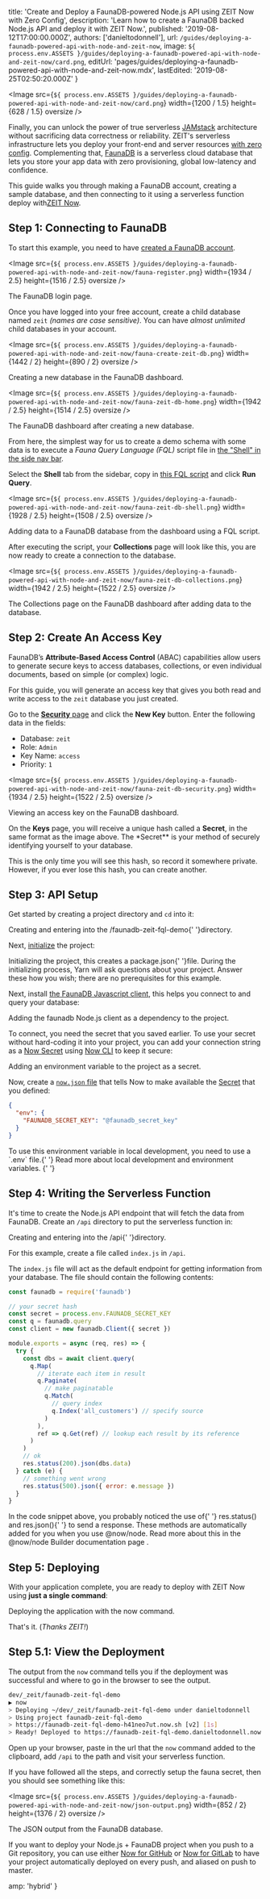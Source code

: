
  title:
    'Create and Deploy a FaunaDB-powered Node.js API using ZEIT Now with Zero Config',
  description:
    'Learn how to create a FaunaDB backed Node.js API and deploy it with ZEIT Now.',
  published: '2019-08-12T17:00:00.000Z',
  authors: ['danieltodonnell'],
  url: `/guides/deploying-a-faunadb-powered-api-with-node-and-zeit-now`,
  image: `${
    process.env.ASSETS
  }/guides/deploying-a-faunadb-powered-api-with-node-and-zeit-now/card.png`,
  editUrl:
    'pages/guides/deploying-a-faunadb-powered-api-with-node-and-zeit-now.mdx',
  lastEdited: '2019-08-25T02:50:20.000Z'
}

<Image
  src={`${
    process.env.ASSETS
  }/guides/deploying-a-faunadb-powered-api-with-node-and-zeit-now/card.png`}
  width={1200 / 1.5}
  height={628 / 1.5}
  oversize
/>

Finally, you can unlock the power of true serverless [JAMstack](https://jamstack.org/) architecture without sacrificing data correctness or reliability. ZEIT's serverless infrastructure lets you deploy your front-end and server resources [with zero config](https://zeit.co/guides/upgrade-to-zero-configuration). Complementing that, [FaunaDB](https://fauna.com/) is a serverless cloud database that lets you store your app data with zero provisioning, global low-latency and confidence.

This guide walks you through making a FaunaDB account, creating a sample database, and then connecting to it using a serverless function deploy with[ZEIT Now](/now).

## Step 1: Connecting to FaunaDB

To start this example, you need to have [created a FaunaDB account](https://dashboard.fauna.com/accounts/register).

<Image
  src={`${
    process.env.ASSETS
  }/guides/deploying-a-faunadb-powered-api-with-node-and-zeit-now/fauna-register.png`}
  width={1934 / 2.5}
  height={1516 / 2.5}
  oversize
/>
<Caption>The FaunaDB login page.</Caption>

Once you have logged into your free account, create a child database named `zeit` _(names are case sensitive)_. You can have _almost unlimited_ child databases in your account.

<Image
  src={`${
    process.env.ASSETS
  }/guides/deploying-a-faunadb-powered-api-with-node-and-zeit-now/fauna-create-zeit-db.png`}
  width={1442 / 2}
  height={890 / 2}
  oversize
/>
<Caption>Creating a new database in the FaunaDB dashboard.</Caption>

<Image
  src={`${
    process.env.ASSETS
  }/guides/deploying-a-faunadb-powered-api-with-node-and-zeit-now/fauna-zeit-db-home.png`}
  width={1942 / 2.5}
  height={1514 / 2.5}
  oversize
/>
<Caption>The FaunaDB dashboard after creating a new database.</Caption>

From here, the simplest way for us to create a demo schema with some data is to execute a _Fauna Query Language (FQL)_ script file in [the "Shell" in the side nav bar](https://dashboard.fauna.com/webshell/@db/zeit).

Select the **Shell** tab from the sidebar, copy in [this FQL script](https://raw.githubusercontent.com/danieltodonnell/faunadb-zeit-fql-demo/master/fql-scripts/ecommerce.fql) and click **Run Query**.

<Image
  src={`${
    process.env.ASSETS
  }/guides/deploying-a-faunadb-powered-api-with-node-and-zeit-now/fauna-zeit-db-shell.png`}
  width={1928 / 2.5}
  height={1508 / 2.5}
  oversize
/>
<Caption>Adding data to a FaunaDB database from the dashboard using a FQL script.</Caption>

After executing the script, your **Collections** page will look like this, you are now ready to create a connection to the database.

<Image
  src={`${
    process.env.ASSETS
  }/guides/deploying-a-faunadb-powered-api-with-node-and-zeit-now/fauna-zeit-db-collections.png`}
  width={1942 / 2.5}
  height={1522 / 2.5}
  oversize
/>
<Caption>The Collections page on the FaunaDB dashboard after adding data to the database.</Caption>

## Step 2: Create An Access Key

FaunaDB’s **Attribute-Based Access Control** (ABAC) capabilities allow users to generate secure keys to access databases, collections, or even individual documents, based on simple (or complex) logic.

For this guide, you will generate an access key that gives you both read and write access to the `zeit` database you just created.

Go to the [**Security** page](https://dashboard.fauna.com/keys/@db/zeit) and click the **New Key** button. Enter the following data in the fields:

- Database: `zeit`
- Role: `Admin`
- Key Name: `access`
- Priority: `1`

<Image
  src={`${
    process.env.ASSETS
  }/guides/deploying-a-faunadb-powered-api-with-node-and-zeit-now/fauna-zeit-db-security.png`}
  width={1934 / 2.5}
  height={1522 / 2.5}
  oversize
/>
<Caption>Viewing an <InlineCode>access key</InlineCode> on the FaunaDB dashboard.</Caption>

On the **Keys** page, you will receive a unique hash called a **Secret**, in the same format as the image above. The \*Secret\*\* is your method of securely identifying yourself to your database.

<Note warning>
  This is the only time you will see this hash, so record it somewhere private.
  However, if you ever lose this hash, you can create another.
</Note>

## Step 3: API Setup

Get started by creating a project directory and `cd` into it:

<Snippet dark text="mkdir faunadb-zeit-fql-demo && cd faunadb-zeit-fql-demo" />
<Caption>
  Creating and entering into the <InlineCode>/faunadb-zeit-fql-demo</InlineCode>{' '}directory.
</Caption>

Next, [initialize](https://yarnpkg.com/lang/en/docs/cli/init/) the project:

<Snippet dark text="yarn init" />
<Caption>
  Initializing the project, this creates a <InlineCode>package.json</InlineCode>{' '}file.
</Caption>

<Note hint>
  During the initializing process, Yarn will ask questions about your project.
  Answer these how you wish; there are no prerequisites for this example.
</Note>

Next, install [the FaunaDB Javascript client](https://github.com/fauna/faunadb-js), this helps you connect to and query your database:

<Snippet dark text="yarn add faunadb" />
<Caption>
  Adding the <InlineCode>faunadb</InlineCode> Node.js client as a <GenericLink href="https://yarnpkg.com/lang/en/docs/installing-dependencies/">dependency</GenericLink> to the project.
</Caption>

To connect, you need the secret that you saved earlier. To use your secret without hard-coding it into your project, you can add your connection string as a [Now Secret](https://zeit.co/docs/v2/deployments/environment-variables-and-secrets/#securing-environment-variables-using-secrets) using [Now CLI](https://zeit.co/download#now-cli) to keep it secure:

<Snippet dark text="now secrets add faunadb_secret_key YourFaunaDBSecret" />
<Caption>
  Adding an environment variable to the project as a secret.
</Caption>

Now, create a [`now.json` file](https://zeit.co/docs/v2/deployments/configuration/) that tells Now to make available the [Secret](https://zeit.co/docs/v2/deployments/environment-variables-and-secrets/#securing-environment-variables-using-secrets) that you defined:

```json
{
  "env": {
    "FAUNADB_SECRET_KEY": "@faunadb_secret_key"
  }
}
```

<Note hint>
  To use this environment variable in local development, you need to use a
  `.env` file.{' '}
  <GenericLink href="/docs/v2/serverless-functions/introduction/#local-development">
    Read more about local development and environment variables.
  </GenericLink>{' '}
</Note>

## Step 4: Writing the Serverless Function

It's time to create the Node.js API endpoint that will fetch the data from FaunaDB. Create an `/api` directory to put the serverless function in:

<Snippet dark text="mkdir api && cd api" />
<Caption>
  Creating and entering into the <InlineCode>/api</InlineCode>{' '}directory.
</Caption>

For this example, create a file called `index.js` in `/api`.

The `index.js` file will act as the default endpoint for getting information from your database. The file should contain the following contents:

```js
const faunadb = require('faunadb')

// your secret hash
const secret = process.env.FAUNADB_SECRET_KEY
const q = faunadb.query
const client = new faunadb.Client({ secret })

module.exports = async (req, res) => {
  try {
    const dbs = await client.query(
      q.Map(
        // iterate each item in result
        q.Paginate(
          // make paginatable
          q.Match(
            // query index
            q.Index('all_customers') // specify source
          )
        ),
        ref => q.Get(ref) // lookup each result by its reference
      )
    )
    // ok
    res.status(200).json(dbs.data)
  } catch (e) {
    // something went wrong
    res.status(500).json({ error: e.message })
  }
}
```

<Note hint>
  In the code snippet above, you probably noticed the use of{' '}
  <InlineCode>res.status()</InlineCode> and <InlineCode>res.json()</InlineCode>{' '}
  to send a response. These methods are automatically added for you when you use
  <InlineCode>@now/node</InlineCode>. Read more about this in the <GenericLink href="/docs/v2/deployments/official-builders/node-js-now-node#helpers">
    <InlineCode>@now/node</InlineCode> Builder documentation page
  </GenericLink>.
</Note>

## Step 5: Deploying

With your application complete, you are ready to deploy with ZEIT Now using **just a single command**:

<Snippet dark text="now" />
<Caption>
  Deploying the application with the <InlineCode>now</InlineCode> command.
</Caption>

That's it. (_Thanks ZEIT!_)

## Step 5.1: View the Deployment

The output from the `now` command tells you if the deployment was successful and where to go in the browser to see the output.

```bash
dev/_zeit/faunadb-zeit-fql-demo
▶ now
> Deploying ~/dev/_zeit/faunadb-zeit-fql-demo under danieltodonnell
> Using project faunadb-zeit-fql-demo
> https://faunadb-zeit-fql-demo-h41neo7ut.now.sh [v2] [1s]
> Ready! Deployed to https://faunadb-zeit-fql-demo.danieltodonnell.now.sh [in clipboard] [10s]
```

Open up your browser, paste in the url that the `now` command added to the clipboard, add `/api` to the path and visit your serverless function.

If you have followed all the steps, and correctly setup the fauna secret, then you should see something like this:

<Image
  src={`${
    process.env.ASSETS
  }/guides/deploying-a-faunadb-powered-api-with-node-and-zeit-now/json-output.png`}
  width={852 / 2}
  height={1376 / 2}
  oversize
/>
<Caption>The JSON output from the FaunaDB database.</Caption>

If you want to deploy your Node.js + FaunaDB project when you push to a Git repository, you can use either [Now for GitHub](/docs/v2/advanced/now-for-github/) or [Now for GitLab](/docs/v2/advanced/now-for-gitlab/) to have your project automatically deployed on every push, and aliased on push to master.


  amp: 'hybrid'
}
